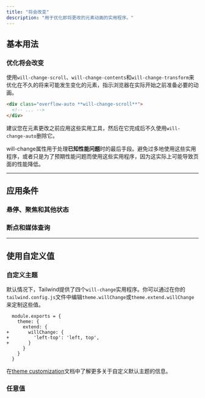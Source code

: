 ```yaml
---
title: "将会改变"
description: "用于优化即将更改的元素动画的实用程序。"
---
```




## 基本用法

### 优化将会改变

使用`will-change-scroll`、`will-change-contents`和`will-change-transform`来优化在不久的将来可能发生变化的元素，指示浏览器在实际开始之前准备必要的动画。

```html
<div class="overflow-auto **will-change-scroll**">
  <!-- ... -->
</div>
```

建议您在元素更改之前应用这些实用工具，然后在它完成后不久使用`will-change-auto`删除它。

will-change属性用于处理**已知性能问题**时的最后手段。避免过多地使用这些实用程序，或者只是为了预期性能问题而使用这些实用程序，因为这实际上可能导致页面的性能降低。

---

## <Heading ignore>应用条件</Heading>

### <Heading ignore>悬停、聚焦和其他状态</Heading>

<HoverFocusAndOtherStates defaultClass="will-change-auto" featuredClass="will-change-scroll" />

### <Heading ignore>断点和媒体查询</Heading>

<BreakpointsAndMediaQueries defaultClass="will-change-auto" featuredClass="will-change-scroll" />

---

## 使用自定义值

### 自定义主题

默认情况下，Tailwind提供了四个`will-change`实用程序。你可以通过在你的`tailwind.config.js`文件中编辑`theme.willChange`或`theme.extend.willChange`来定制这些值。

```diff-js {{ filename: 'tailwind.config.js' }}
  module.exports = {
    theme: {
      extend: {
+       willChange: {
+         'left-top': 'left, top',
+       }
      }
    }
  }
```

在[theme customization](/docs/theme#customization-the-default-theme)文档中了解更多关于自定义默认主题的信息。

### 任意值

<ArbitraryValues property="will-change" featuredClass="will-change-[top,left]" />
